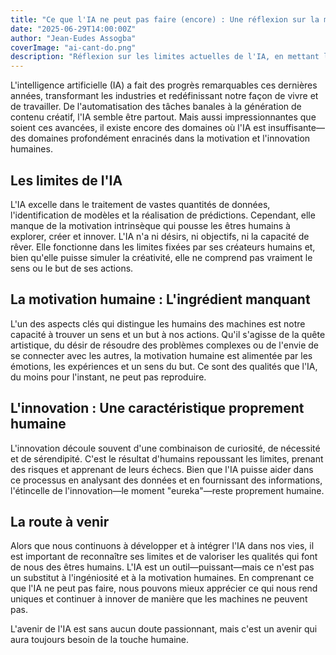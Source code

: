 ```yaml
---
title: "Ce que l'IA ne peut pas faire (encore) : Une réflexion sur la motivation et l'innovation humaines"
date: "2025-06-29T14:00:00Z"
author: "Jean-Eudes Assogba"
coverImage: "ai-cant-do.png"
description: "Réflexion sur les limites actuelles de l'IA, en mettant l'accent sur la motivation et l'innovation humaines que les machines ne peuvent pas reproduire."
---
```


L'intelligence artificielle (IA) a fait des progrès remarquables ces dernières années, transformant les industries et redéfinissant notre façon de vivre et de travailler. De l'automatisation des tâches banales à la génération de contenu créatif, l'IA semble être partout. Mais aussi impressionnantes que soient ces avancées, il existe encore des domaines où l'IA est insuffisante—des domaines profondément enracinés dans la motivation et l'innovation humaines.

## Les limites de l'IA

L'IA excelle dans le traitement de vastes quantités de données, l'identification de modèles et la réalisation de prédictions. Cependant, elle manque de la motivation intrinsèque qui pousse les êtres humains à explorer, créer et innover. L'IA n'a ni désirs, ni objectifs, ni la capacité de rêver. Elle fonctionne dans les limites fixées par ses créateurs humains et, bien qu'elle puisse simuler la créativité, elle ne comprend pas vraiment le sens ou le but de ses actions.

## La motivation humaine : L'ingrédient manquant

L'un des aspects clés qui distingue les humains des machines est notre capacité à trouver un sens et un but à nos actions. Qu'il s'agisse de la quête artistique, du désir de résoudre des problèmes complexes ou de l'envie de se connecter avec les autres, la motivation humaine est alimentée par les émotions, les expériences et un sens du but. Ce sont des qualités que l'IA, du moins pour l'instant, ne peut pas reproduire.

## L'innovation : Une caractéristique proprement humaine

L'innovation découle souvent d'une combinaison de curiosité, de nécessité et de sérendipité. C'est le résultat d'humains repoussant les limites, prenant des risques et apprenant de leurs échecs. Bien que l'IA puisse aider dans ce processus en analysant des données et en fournissant des informations, l'étincelle de l'innovation—le moment "eureka"—reste proprement humaine.

## La route à venir

Alors que nous continuons à développer et à intégrer l'IA dans nos vies, il est important de reconnaître ses limites et de valoriser les qualités qui font de nous des êtres humains. L'IA est un outil—puissant—mais ce n'est pas un substitut à l'ingéniosité et à la motivation humaines. En comprenant ce que l'IA ne peut pas faire, nous pouvons mieux apprécier ce qui nous rend uniques et continuer à innover de manière que les machines ne peuvent pas.

L'avenir de l'IA est sans aucun doute passionnant, mais c'est un avenir qui aura toujours besoin de la touche humaine.
